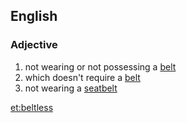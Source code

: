 ==English==
===Adjective===
{{en-adj|-}}
# not wearing or not possessing a [[belt]]
# which doesn't require a [[belt]]
# not wearing a [[seatbelt]]

[[et:beltless]]